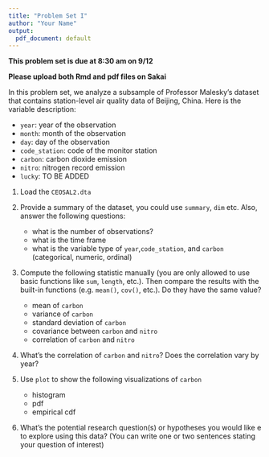 ```yaml
---
title: "Problem Set I"
author: "Your Name"
output:
  pdf_document: default
---
```


**This problem set is due at 8:30 am on 9/12 ** 

**Please upload both Rmd and pdf files on Sakai**

In this problem set, we analyze a subsample of Professor Malesky's dataset that contains station-level air quality data of Beijing, China. Here is the variable description:

- `year`: year of the observation
- `month`: month of the observation
- `day`: day of the observation
- `code_station`: code of the monitor station
- `carbon`: carbon dioxide emission
- `nitro`: nitrogen record emission
- `lucky`:  TO BE ADDED

1. Load the `CEOSAL2.dta` 

2. Provide a summary of the dataset, you could use `summary`, `dim` etc. Also, answer the following questions:
    - what is the number of observations?
    - what is the time frame 
    - what is the variable type of `year`,`code_station`, and `carbon` (categorical, numeric, ordinal)

3. Compute the following statistic manually (you are only allowed to use basic functions like `sum`, `length`, etc.). Then compare the results with the built-in functions (e.g. `mean()`, ` cov()`, etc.). Do they have the same value?
    - mean of `carbon`
    - variance of `carbon`
    - standard deviation of `carbon`
    - covariance between `carbon` and `nitro`
    - correlation of `carbon` and `nitro`

4. What's the correlation of `carbon` and `nitro`? Does the correlation vary by year?
  
5. Use `plot` to show the following visualizations of `carbon`
   - histogram
   - pdf
   - empirical cdf
    

6. What's the potential research question(s) or hypotheses you would like e to explore using this data? (You can write one or two sentences stating your question of interest)






